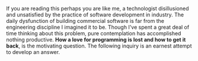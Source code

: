 If you are reading this perhaps you are like me, a technologist disillusioned and unsatisfied by the practice of software development in industry. 
The daily dysfunction of building commercial software is far from the engineering discipline I imagined it to be. 
Though I've spent a great deal of time thinking about this problem, pure contemplation has accomplished nothing productive. 
**How a love for programming is lost and how to get it back**, is the motivating question. The following inquiry is an earnest attempt to develop an answer.